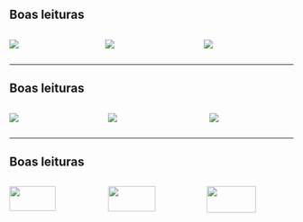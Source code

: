 
## Boas leituras {#livros .center .vertical-align-top}

:::: {.columns .v-center}

::: {.column .fragment width="31%"}
![](imagens/psicologia.jpg)
:::

::: {.column .fragment width="32%"}
![](imagens/casais.jpg)
:::

::: {.column .fragment width="33%"}
![](imagens/pai_rico.jpg)
:::

::::

---

## Boas leituras {.center}

:::: {.columns .v-center}

::: {.column .fragment width="32%"}
![](imagens/logica_consumo.jpg)
:::

::: {.column .fragment width="33%"}
![](imagens/vida_simples.jpg)
:::

::: {.column .fragment width="31%"}
![](imagens/babilonia.jpg)
:::

::::

---

## Boas leituras {.center}

:::: {.columns .v-center .h-center}

::: {.column width="33%"}
![](imagens/psicologia.jpg){width=73%}

![](imagens/logica_consumo.jpg){width=72%}
:::

::: {.column width="33%"}
![](imagens/casais.jpg){width=74%}

![](imagens/vida_simples.jpg){width=75%}
:::

::: {.column width="33%"}
![](imagens/pai_rico.jpg){width=75%}

![](imagens/babilonia.jpg){width=71%}
:::

:::: 
